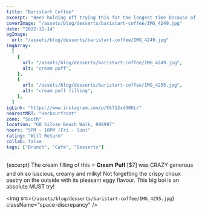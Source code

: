 ```yaml
---
title: "Baristart Coffee"
excerpt: "Been holding off trying this for the longest time because of the long queues  at their tanjong pagar outlet but boy was I missing out."
coverImage: "/assets/blog/desserts/baristart-coffee/IMG_4249.jpg"
date: "2022-11-14"
ogImage:
  url: "/assets/blog/desserts/baristart-coffee/IMG_4249.jpg"
imgArray:
  [
    {
      url: "/assets/blog/desserts/baristart-coffee/IMG_4249.jpg",
      alt: "cream puff",
    },
    {
      url: "/assets/blog/desserts/baristart-coffee/IMG_4255.jpg",
      alt: "cream puff filling",
    },
  ]
igLink: "https://www.instagram.com/p/Ck712xdO0UL/"
nearestMRT: "Harbourfront"
zone: "South"
location: "60 Siloso Beach Walk, 098997"
hours: "5PM - 10PM (Fri - Sun)"
rating: "Will Return"
collab: false
tags: ["Brunch", "Cafe", "Desserts"]
---
```


{excerpt} The cream filling of this ⭐️ 𝐂𝐫𝐞𝐚𝐦 𝐏𝐮𝐟𝐟 [$7] was CRAZY generous and oh so luscious, creamy and milky! Not forgetting the crispy choux pastry on the outside with its pleasant eggy flavour. This big boi is an absolute MUST try!

<img
  src={`/assets/blog/desserts/baristart-coffee/IMG_4255.jpg`}
  className="space-discrepancy"
/>
